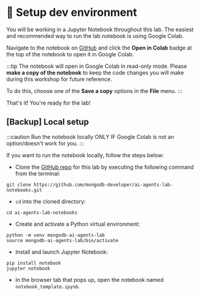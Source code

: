 
# 👐 Setup dev environment

You will be working in a Jupyter Notebook throughout this lab. The easiest and recommended way to run the lab notebook is using Google Colab. 

Navigate to the notebook on [GitHub](https://github.com/mongodb-developer/ai-agents-lab-notebooks/blob/main/notebook_template.ipynb) and click the **Open in Colab** badge at the top of the notebook to open it in Google Colab.

<Screenshot url="https://github.com/mongodb-developer/ai-agents-lab-notebooks" src="img/screenshots/40-dev-env/1-open-colab.png" alt="Open in Colab" />

:::tip
The notebook will open in Google Colab in read-only mode. Please **make a copy of the notebook** to keep the code changes you will make during this workshop for future reference.

To do this, choose one of the **Save a copy** options in the **File** menu.
:::

That's it! You're ready for the lab!

## [Backup] Local setup

:::caution
Run the notebook locally ONLY IF Google Colab is not an option/doesn't work for you.
:::

If you want to run the notebook locally, follow the steps below:

* Clone the [GitHub repo](https://github.com/mongodb-developer/ai-agents-lab-notebooks.git) for this lab by executing the following command from the terminal:

```
git clone https://github.com/mongodb-developer/ai-agents-lab-notebooks.git
```

* `cd` into the cloned directory:

```
cd ai-agents-lab-notebooks
```

* Create and activate a Python virtual environment:

```
python -m venv mongodb-ai-agents-lab
source mongodb-ai-agents-lab/bin/activate
```

* Install and launch Jupyter Notebook:

```
pip install notebook
jupyter notebook
```

* In the browser tab that pops up, open the notebook named `notebook_template.ipynb`.

<Screenshot url="localhost:8888/tree" src="img/screenshots/40-dev-env/2-jupyter-notebook.png" alt="Jupyter Notebook" />